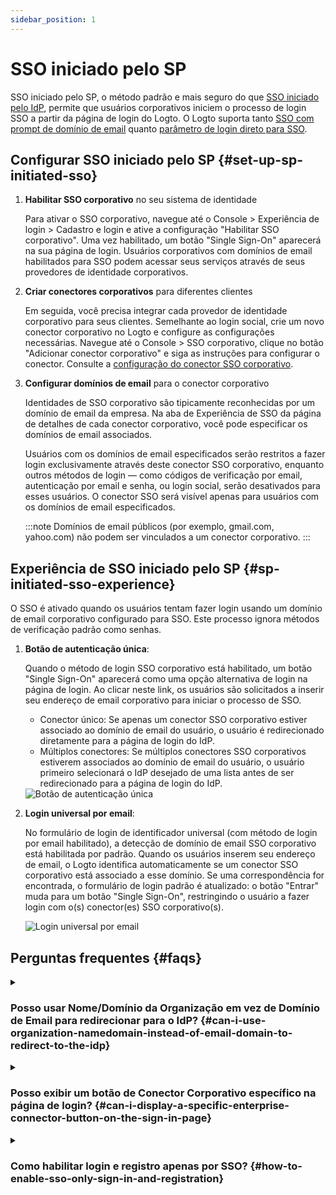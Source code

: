 ```yaml
---
sidebar_position: 1
---
```


# SSO iniciado pelo SP

SSO iniciado pelo SP, o método padrão e mais seguro do que [SSO iniciado pelo IdP](/end-user-flows/enterprise-sso/idp-initiated-sso), permite que usuários corporativos iniciem o processo de login SSO a partir da página de login do Logto. O Logto suporta tanto [SSO com prompt de domínio de email](#sp-initiated-sso-experience) quanto [parâmetro de login direto para SSO](/end-user-flows/authentication-parameters/direct-sign-in#enterprise-sso).

## Configurar SSO iniciado pelo SP \{#set-up-sp-initiated-sso}

1. **Habilitar SSO corporativo** no seu sistema de identidade

   Para ativar o SSO corporativo, navegue até o <CloudLink to="/sign-in-experience/sign-up-and-sign-in">Console > Experiência de login > Cadastro e login</CloudLink> e ative a configuração "Habilitar SSO corporativo". Uma vez habilitado, um botão "Single Sign-On" aparecerá na sua página de login. Usuários corporativos com domínios de email habilitados para SSO podem acessar seus serviços através de seus provedores de identidade corporativos.

2. **Criar conectores corporativos** para diferentes clientes

   Em seguida, você precisa integrar cada provedor de identidade corporativo para seus clientes. Semelhante ao login social, crie um novo conector corporativo no Logto e configure as configurações necessárias. Navegue até o <CloudLink to="/enterprise-sso">Console > SSO corporativo</CloudLink>, clique no botão "Adicionar conector corporativo" e siga as instruções para configurar o conector. Consulte a [configuração do conector SSO corporativo](/connectors/enterprise-connectors/).

3. **Configurar domínios de email** para o conector corporativo

   Identidades de SSO corporativo são tipicamente reconhecidas por um domínio de email da empresa. Na aba de Experiência de SSO da página de detalhes de cada conector corporativo, você pode especificar os domínios de email associados.

   Usuários com os domínios de email especificados serão restritos a fazer login exclusivamente através deste conector SSO corporativo, enquanto outros métodos de login — como códigos de verificação por email, autenticação por email e senha, ou login social, serão desativados para esses usuários. O conector SSO será visível apenas para usuários com os domínios de email especificados.

   :::note
   Domínios de email públicos (por exemplo, gmail.com, yahoo.com) não podem ser vinculados a um conector corporativo.
   :::

## Experiência de SSO iniciado pelo SP \{#sp-initiated-sso-experience}

O SSO é ativado quando os usuários tentam fazer login usando um domínio de email corporativo configurado para SSO. Este processo ignora métodos de verificação padrão como senhas.

1. **Botão de autenticação única**:

   Quando o método de login SSO corporativo está habilitado, um botão "Single Sign-On" aparecerá como uma opção alternativa de login na página de login. Ao clicar neste link, os usuários são solicitados a inserir seu endereço de email corporativo para iniciar o processo de SSO.

   - Conector único: Se apenas um conector SSO corporativo estiver associado ao domínio de email do usuário, o usuário é redirecionado diretamente para a página de login do IdP.
   - Múltiplos conectores: Se múltiplos conectores SSO corporativos estiverem associados ao domínio de email do usuário, o usuário primeiro selecionará o IdP desejado de uma lista antes de ser redirecionado para a página de login do IdP.

   <img src="/img/assets/sso-button-sign-in.png" alt="Botão de autenticação única" />

2. **Login universal por email**:

   No formulário de login de identificador universal (com método de login por email habilitado), a detecção de domínio de email SSO corporativo está habilitada por padrão. Quando os usuários inserem seu endereço de email, o Logto identifica automaticamente se um conector SSO corporativo está associado a esse domínio. Se uma correspondência for encontrada, o formulário de login padrão é atualizado: o botão "Entrar" muda para um botão "Single Sign-On", restringindo o usuário a fazer login com o(s) conector(es) SSO corporativo(s).

   <img src="/img/assets/sso-email-sign-in.png" alt="Login universal por email" />

## Perguntas frequentes \{#faqs}

<details>
  <summary>

### Posso usar Nome/Domínio da Organização em vez de Domínio de Email para redirecionar para o IdP? \{#can-i-use-organization-namedomain-instead-of-email-domain-to-redirect-to-the-idp}

</summary>

Atualmente, a experiência de login predefinida do Logto suporta apenas **SSO com prompt de domínio de email**, não **SSO com prompt de domínio da organização**.

Você pode criar uma página de roteamento personalizada no seu lado do cliente usando os parâmetros de autenticação com `directSignIn:'sso:{connectorId}`. Esta página redirecionará grandes clientes corporativos para o IdP apropriado com base no domínio de sua organização. Saiba mais sobre o [parâmetro de login direto](/end-user-flows/authentication-parameters/direct-sign-in/).

</details>

<details>
  <summary>

### Posso exibir um botão de Conector Corporativo específico na página de login? \{#can-i-display-a-specific-enterprise-connector-button-on-the-sign-in-page}

</summary>

Diferentes clientes corporativos usam diferentes provedores de identidade para gerenciar seus funcionários e solicitam diferentes escopos (OIDC) ou atributos (SAML). Portanto, não é recomendado exibir um botão de conector corporativo destinado a um cliente específico em uma página de login genérica.

No entanto, se você estiver desenvolvendo um produto B2E e quiser mostrar um botão para um cliente corporativo específico, você pode criar uma página de login personalizada e usar `directSignIn:sso` para direcionar o botão adequadamente. Saiba mais sobre o [parâmetro de login direto](/end-user-flows/authentication-parameters/direct-sign-in/).

</details>

<details>

<summary>

### Como habilitar login e registro apenas por SSO? \{#how-to-enable-sso-only-sign-in-and-registration}

</summary>

Para habilitar login e registro apenas por SSO, siga estas etapas:

1. Configure no <CloudLink to="/sign-in-experience/sign-up-and-sign-in">Console > Experiência de login > Cadastro e login</CloudLink>
   - Cadastro: Não aplicável
   - Login: Nenhum
   - Login social: Nenhum
   - SSO corporativo: Habilitado
   - Registro de usuário: Desativado
2. Adicione usuários manualmente inserindo seu endereço de email corporativo no <CloudLink to="/users">Console > Gerenciamento de usuários</CloudLink> ou importe via [Management API](https://openapi.logto.io/operation/operation-createuser).
3. Quando os usuários fizerem login via SSO pela primeira vez, o Logto [vinculará automaticamente](/end-user-flows/enterprise-sso/enterprise-sso-identity#enterprise-sso-account-linking) seu endereço de email existente à sua conta SSO.

</details>
